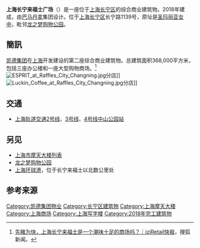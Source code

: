 {{not|上海来福士广场}}
'''上海长宁来福士广场'''（{{lang-en|Raffles City Changning}}）是一座位于[[上海|上海]][[长宁区|长宁区]]的综合商业建筑物。2018年建成，由[[巴马丹拿|巴马丹拿]]集团设计。位于[[上海|上海]][[长宁区|长宁区]]长宁路1139号，原址是[[圣玛丽亚女中|圣玛丽亚女中]]，毗邻[[龙之梦购物公园|龙之梦购物公园]]。

== 簡訊 ==
[[凯德集团|凯德集团]]在[[上海|上海]]开发建设的第二座综合商业建筑物。总建筑面积368,000平方米，包括三座办公楼和一座大型购物商场。<ref>[https://www.sohu.com/a/139226735_663226 先睹为快，上海长宁来福士是一个潮味十足的商场吗？｜iziRetail快报]，搜狐新闻。</ref>
[[File:ESPRIT_at_Raffles_City_Changning.jpg|thumb]]分店]]
[[File:Luckin_Coffee_at_Raffles_City_Changning.jpg|thumb]]分店]]
==交通==
*[[上海轨道交通2号线|上海轨道交通2号线]]、[[上海轨道交通3号线|3号线]]、[[上海轨道交通4号线|4号线]][[中山公园站_(上海市)|中山公园站]]

==另见==
*[[上海市摩天大楼列表|上海市摩天大楼列表]]
*[[龙之梦购物公园|龙之梦购物公园]]
*[[上海环球港|上海环球港]]，位于长宁来福士以北数公里处

==参考来源==
{{reflist}}

[[Category:凯德集团物业|Category:凯德集团物业]]
[[Category:长宁区建筑物|Category:长宁区建筑物]]
[[Category:上海摩天大楼|Category:上海摩天大楼]]
[[Category:上海商场|Category:上海商场]]
[[Category:上海写字楼|Category:上海写字楼]]
[[Category:2018年完工建筑物|Category:2018年完工建筑物]]